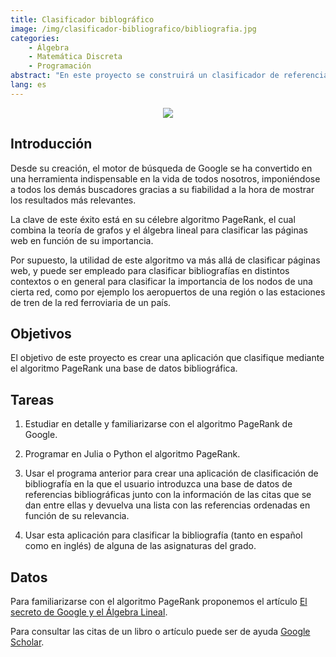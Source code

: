 ```yaml
---
title: Clasificador biblográfico
image: /img/clasificador-bibliografico/bibliografia.jpg
categories:
    - Álgebra
    - Matemática Discreta
    - Programación
abstract: "En este proyecto se construirá un clasificador de referencias bibliográficas usando el famoso algoritmo PageRank de Google."
lang: es
---
```


:::{style="text-align:center;"}
![](/img/clasificador-bibliografico/bibliografia.jpg)
:::

## Introducción 

Desde su creación, el motor de búsqueda de Google se ha convertido en una herramienta indispensable en la vida de todos nosotros, imponiéndose a todos los demás buscadores gracias a su fiabilidad a la hora de mostrar los resultados más relevantes.

La clave de este éxito está en su célebre algoritmo PageRank, el cual combina la teoría de grafos y el álgebra lineal para clasificar las páginas web en función de su importancia.

Por supuesto, la utilidad de este algoritmo va más allá de clasificar páginas web, y puede ser empleado para clasificar bibliografías en distintos contextos o en general para clasificar la importancia de los nodos de una cierta red, como por ejemplo los aeropuertos de una región o las estaciones de tren de la red ferroviaria de un país.

## Objetivos

El objetivo de este proyecto es crear una aplicación que clasifique mediante el algoritmo PageRank una base de datos bibliográfica.

## Tareas

1.  Estudiar en detalle y familiarizarse con el algoritmo PageRank de Google.

1.  Programar en Julia o Python el algoritmo PageRank.

1.  Usar el programa anterior para crear una aplicación de clasificación de bibliografía en la que el usuario introduzca una base de datos de referencias bibliográficas junto con la información de las citas que se dan entre ellas y devuelva una lista con las referencias ordenadas en función de su relevancia.

4.  Usar esta aplicación para clasificar la bibliografía (tanto en español como en inglés) de alguna de las asignaturas del grado.

## Datos

Para familiarizarse con el algoritmo PageRank proponemos el artículo [El secreto de Google y el Álgebra Lineal](https://sctmates.webs.ull.es/modulo1lp/8/pfernandez.pdf).

Para consultar las citas de un libro o artículo puede ser de ayuda [Google Scholar](https://scholar.google.es/).

